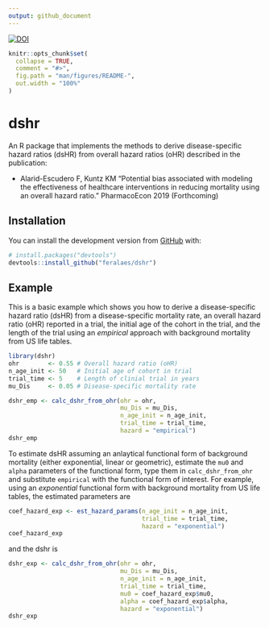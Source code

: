 ```yaml
---
output: github_document
---
```


<!-- README.md is generated from README.Rmd. Please edit that file -->
[![DOI](https://zenodo.org/badge/DOI/10.5281/zenodo.3546663.svg)](https://doi.org/10.5281/zenodo.3546663)
```r
knitr::opts_chunk$set(
  collapse = TRUE,
  comment = "#>",
  fig.path = "man/figures/README-",
  out.width = "100%"
)
```
# dshr

<!-- badges: start -->
<!-- [![Travis build status](https://travis-ci.org/feralaes/dshr.svg?branch=master)](https://travis-ci.org/feralaes/dshr) -->
<!-- badges: end -->

An R package that implements the methods to derive disease-specific hazard ratios (dsHR) from overall hazard ratios (oHR) described in the publication: 

- Alarid-Escudero F, Kuntz KM "Potential bias associated with modeling the effectiveness of healthcare interventions in reducing mortality using an overall hazard ratio." PharmacoEcon 2019 (Forthcoming)

## Installation

You can install the development version from [GitHub](https://github.com/) with:

``` r
# install.packages("devtools")
devtools::install_github("feralaes/dshr")
```
## Example

This is a basic example which shows you how to derive a disease-specific hazard ratio (dsHR) from a disease-specific mortality rate, an overall hazard ratio (oHR) reported in a trial, the initial age of the cohort in the trial, and the length of the trial using an *empirical* approach with background mortality from US life tables.

```r
library(dshr)
ohr        <- 0.55 # Overall hazard ratio (oHR)
n_age_init <- 50   # Initial age of cohort in trial
trial_time <- 5    # Length of clinial trial in years
mu_Dis     <- 0.05 # Disease-specific mortality rate

dshr_emp <- calc_dshr_from_ohr(ohr = ohr, 
                               mu_Dis = mu_Dis,
                               n_age_init = n_age_init, 
                               trial_time = trial_time, 
                               hazard = "empirical")
dshr_emp
```

To estimate dsHR assuming an anlaytical functional form of background mortality (either exponential, linear or geometric), estimate the `mu0` and `alpha` parameters of the functional form, type them in `calc_dshr_from_ohr` and substitute `empirical` with the functional form of interest. For example, using an *exponential* functional form with background mortality from US life tables, the estimated parameters are 

```r
coef_hazard_exp <- est_hazard_params(n_age_init = n_age_init,
                                     trial_time = trial_time,
                                     hazard = "exponential")
coef_hazard_exp
```
and the dshr is
```r
dshr_exp <- calc_dshr_from_ohr(ohr = ohr, 
                               mu_Dis = mu_Dis,
                               n_age_init = n_age_init, 
                               trial_time = trial_time, 
                               mu0 = coef_hazard_exp$mu0,
                               alpha = coef_hazard_exp$alpha,
                               hazard = "exponential")
dshr_exp
```